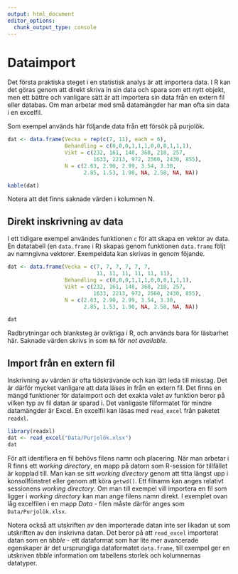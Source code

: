 ```yaml
---
output: html_document
editor_options: 
  chunk_output_type: console
---
```

# Dataimport

Det första praktiska steget i en statistisk analys är att importera data. I R kan det göras genom att direkt skriva in sin data och spara som ett nytt objekt, men ett bättre och vanligare sätt är att importera sin data från en extern fil eller databas. Om man arbetar med små datamängder har man ofta sin data i en excelfil.

Som exempel används här följande data från ett försök på purjolök.

```r
dat <- data.frame(Vecka = rep(c(7, 11), each = 6),
                  Behandling = c(0,0,0,1,1,1,0,0,0,1,1,1),
                  Vikt = c(232, 161, 148, 368, 218, 257, 
                           1633, 2213, 972, 2560, 2430, 855),
                  N = c(2.63, 2.90, 2.99, 3.54, 3.30, 
                        2.85, 1.53, 1.90, NA, 2.58, NA, NA))

kable(dat)
```

Notera att det finns saknade värden i kolumnen N.

## Direkt inskrivning av data

I ett tidigare exempel användes funktionen `c` för att skapa en vektor av data. En datatabell (en `data.frame` i R) skapas genom funktionen `data.frame` följt av namngivna vektorer. Exempeldata kan skrivas in genom föjande.

```r
dat <- data.frame(Vecka = c(7, 7, 7, 7, 7, 7, 
                            11, 11, 11, 11, 11, 11),
                  Behandling = c(0,0,0,1,1,1,0,0,0,1,1,1),
                  Vikt = c(232, 161, 148, 368, 218, 257, 
                           1633, 2213, 972, 2560, 2430, 855),
                  N = c(2.63, 2.90, 2.99, 3.54, 3.30, 
                        2.85, 1.53, 1.90, NA, 2.58, NA, NA))

dat
```

Radbrytningar och blanksteg är oviktiga i R, och används bara för läsbarhet här. Saknade värden skrivs in som `NA`  för *not available*.

## Import från en extern fil

Inskrivning av värden är ofta tidskrävande och kan lätt leda till misstag. Det är därför mycket vanligare att data läses in från en extern fil. Det finns en mängd funktioner för dataimport och det exakta valet av funktion beror på vilken typ av fil datan är sparad i. Det vanligaste filformatet för mindre datamängder är Excel. En excelfil kan läsas med `read_excel` från paketet `readxl`.

```r
library(readxl)
dat <- read_excel("Data/Purjolök.xlsx")
dat
```

För att identifiera en fil behövs filens namn och placering. När man arbetar i R finns ett *working directory*, en mapp på datorn som R-session för tillfället är kopplad till. Man kan se sitt *working directory* genom att titta längst upp i konsollfönstret eller genom att köra `getwd()`. Ett filnamn kan anges relativt sessionens *working directory*. Om man till exempel vill importera en fil som ligger i *working directory* kan man ange filens namn direkt. I exemplet ovan låg excelfilen i en mapp *Data* - filen måste därför anges som `Data/Purjolök.xlsx`.

Notera också att utskriften av den importerade datan inte ser likadan ut som utskriften av den inskrivna datan. Det beror på att `read_excel` importerat datan som en *tibble* - ett dataformat som har lite mer avancerade egenskaper är det ursprungliga dataformatet `data.frame`, till exempel ger en utskriven *tibble* information om tabellens storlek och kolumnernas datatyper.


